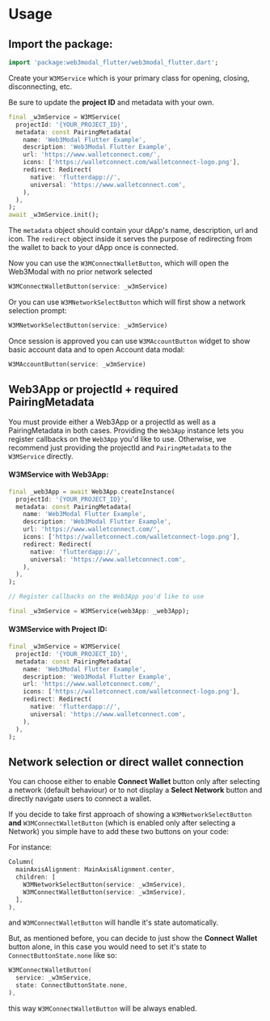 
# Usage

## Import the package:

```dart
import 'package:web3modal_flutter/web3modal_flutter.dart';
```

Create your `W3MService` which is your primary class for opening, closing, disconnecting, etc.

Be sure to update the **project ID** and metadata with your own.

<CloudBanner />

```dart
final _w3mService = W3MService(
  projectId: '{YOUR_PROJECT_ID}',
  metadata: const PairingMetadata(
    name: 'Web3Modal Flutter Example',
    description: 'Web3Modal Flutter Example',
    url: 'https://www.walletconnect.com/',
    icons: ['https://walletconnect.com/walletconnect-logo.png'],
    redirect: Redirect(
      native: 'flutterdapp://',
      universal: 'https://www.walletconnect.com',
    ),
  ),
);
await _w3mService.init();
```

The `metadata` object should contain your dApp's name, description, url and icon. The `redirect` object inside it serves the purpose of redirecting from the wallet to back to your dApp once is connected.

Now you can use the `W3MConnectWalletButton`, which will open the Web3Modal with no prior network selected

```dart
W3MConnectWalletButton(service: _w3mService)
```

Or you can use `W3MNetworkSelectButton` which will first show a network selection prompt:

```dart
W3MNetworkSelectButton(service: _w3mService)
```

Once session is approved you can use `W3MAccountButton` widget to show basic account data and to open Account data modal:

```dart
W3MAccountButton(service: _w3mService)
```

## Web3App or projectId + required PairingMetadata

You must provide either a Web3App or a projectId as well as a PairingMetadata in both cases.
Providing the `Web3App` instance lets you register callbacks on the `Web3App` you'd like to use.
Otherwise, we recommend just providing the projectId and `PairingMetadata` to the `W3MService` directly.

#### W3MService with Web3App:

```dart
final _web3App = await Web3App.createInstance(
  projectId: '{YOUR_PROJECT_ID}',
  metadata: const PairingMetadata(
    name: 'Web3Modal Flutter Example',
    description: 'Web3Modal Flutter Example',
    url: 'https://www.walletconnect.com/',
    icons: ['https://walletconnect.com/walletconnect-logo.png'],
    redirect: Redirect(
      native: 'flutterdapp://',
      universal: 'https://www.walletconnect.com',
    ),
  ),
);

// Register callbacks on the Web3App you'd like to use

final _w3mService = W3MService(web3App: _web3App);
```

#### W3MService with Project ID:

```dart
final _w3mService = W3MService(
  projectId: '{YOUR_PROJECT_ID}',
  metadata: const PairingMetadata(
    name: 'Web3Modal Flutter Example',
    description: 'Web3Modal Flutter Example',
    url: 'https://www.walletconnect.com/',
    icons: ['https://walletconnect.com/walletconnect-logo.png'],
    redirect: Redirect(
      native: 'flutterdapp://',
      universal: 'https://www.walletconnect.com',
    ),
  ),
);
```

## Network selection or direct wallet connection

You can choose either to enable **Connect Wallet** button only after selecting a network (default behaviour) or to not display a **Select Network** button and directly navigate users to connect a wallet.

If you decide to take first approach of showing a `W3MNetworkSelectButton` **and** `W3MConnectWalletButton` (which is enabled only after selecting a Network) you simple have to add these two buttons on your code:

For instance:

```dart
Column(
  mainAxisAlignment: MainAxisAlignment.center,
  children: [
    W3MNetworkSelectButton(service: _w3mService),
    W3MConnectWalletButton(service: _w3mService),
  ],
),
```

and `W3MConnectWalletButton` will handle it's state automatically.

But, as mentioned before, you can decide to just show the **Connect Wallet** button alone, in this case you would need to set it's state to `ConnectButtonState.none` like so:

```dart
W3MConnectWalletButton(
  service: _w3mService,
  state: ConnectButtonState.none,
),
```

this way `W3MConnectWalletButton` will be always enabled.
